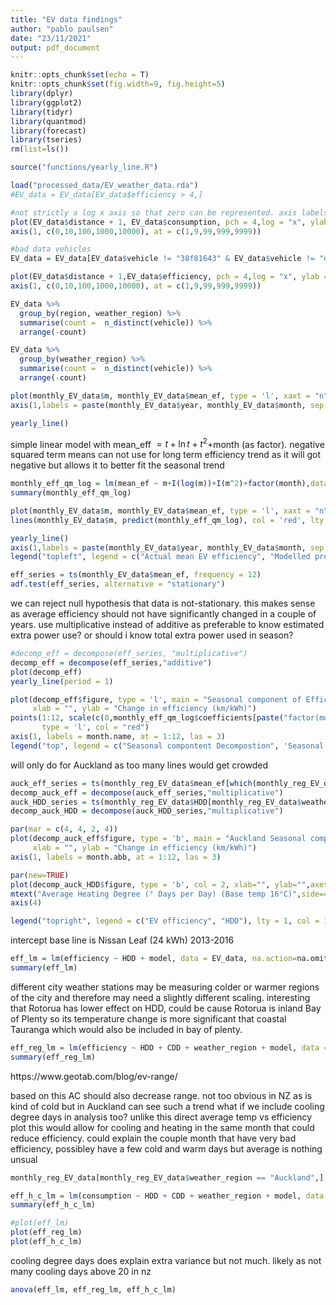 ```yaml
---
title: "EV data findings"
author: "pablo paulsen"
date: "23/11/2021"
output: pdf_document
---
```


```r
knitr::opts_chunk$set(echo = T)
knitr::opts_chunk$set(fig.width=9, fig.height=5) 
library(dplyr)
library(ggplot2)
library(tidyr)
library(quantmod)
library(forecast)
library(tseries)
rm(list=ls())
```


```r
source("functions/yearly_line.R")
```

```r
load("processed_data/EV_weather_data.rda")
#EV_data = EV_data[EV_data$efficiency > 4,]
```

```r
#not strictly a log x axis so that zero can be represented. axis labels are right
plot(EV_data$distance + 1, EV_data$consumption, pch = 4,log = "x", ylab = "Power usage (kWh/km)", xlab = "distance driven (km)", xaxt = "n")
axis(1, c(0,10,100,1000,10000), at = c(1,9,99,999,9999))
```



```r
#bad data vehicles
EV_data = EV_data[EV_data$vehicle != "38f81643" & EV_data$vehicle != "d6082525" & EV_data$vehicle != "ae05b6a6" & EV_data$vehicle != "667822bd" & EV_data$vehicle != "ad7a2a1e" & EV_data$vehicle != "88ee3e2d" & EV_data$vehicle != "e6959846"& EV_data$vehicle != "8a170585" & EV_data$vehicle != "ea66a66d", ]

```

```r
plot(EV_data$distance + 1,EV_data$efficiency, pch = 4,log = "x", ylab = "Power usage (kWh/km)", xlab = "distance driven (km)", xaxt = "n")
axis(1, c(0,10,100,1000,10000), at = c(1,9,99,999,9999))
```

```r
EV_data %>%
  group_by(region, weather_region) %>% 
  summarise(count =  n_distinct(vehicle)) %>% 
  arrange(-count)

```
```r
EV_data %>%
  group_by(weather_region) %>% 
  summarise(count =  n_distinct(vehicle)) %>% 
  arrange(-count)
```


```r
plot(monthly_EV_data$m, monthly_EV_data$mean_ef, type = 'l', xaxt = "n", xlab = "", ylab = "Mean efficiency of EVs (km/kWh)", main = "Time series of EV efficiencies")
axis(1,labels = paste(monthly_EV_data$year, monthly_EV_data$month, sep = "-"), at = monthly_EV_data$m, las = 2,srt = 35)

yearly_line()
```
simple linear model with mean_eff $= t + \ln t + t^2 +$month (as factor). negative squared term means can not use for long term efficiency trend as it will got negative but allows it to better fit the seasonal trend


```r
monthly_eff_qm_log = lm(mean_ef ~ m+I(log(m))+I(m^2)+factor(month),data = monthly_EV_data)
summary(monthly_eff_qm_log)
```


```r
plot(monthly_EV_data$m, monthly_EV_data$mean_ef, type = 'l', xaxt = "n", xlab = "", ylab = "Mean efficiency of EVs (km/kWh)", main = "Time series of EV efficiencies")
lines(monthly_EV_data$m, predict(monthly_eff_qm_log), col = 'red', lty = 2)

yearly_line()
axis(1,labels = paste(monthly_EV_data$year, monthly_EV_data$month, sep = "-"), at = monthly_EV_data$m, las = 2,srt = 35)
legend("topleft", legend = c("Actual mean EV efficiency", "Modelled prediction EV efficiency"), lty = 1:2, col = 1:2)
```
```r
eff_series = ts(monthly_EV_data$mean_ef, frequency = 12)
adf.test(eff_series, alternative = "stationary")
```
we can reject null hypothesis that data is not-stationary. this makes sense as average efficiency should not have significantly changed in a couple of years. use multiplicative instead of additive as preferable to know estimated extra power use? or should i know total extra power used in season?


```r
#decomp_eff = decompose(eff_series, "multiplicative")
decomp_eff = decompose(eff_series,"additive")
plot(decomp_eff)
yearly_line(period = 1)
```

```r
plot(decomp_eff$figure, type = 'l', main = "Seasonal component of Efficiency of EV", xaxt = "n",
     xlab = "", ylab = "Change in efficiency (km/kWh)")
points(1:12, scale(c(0,monthly_eff_qm_log$coefficients[paste("factor(month)", 2:12, sep = "")]),scale = F),
       type = 'l', col = "red")
axis(1, labels = month.name, at = 1:12, las = 3)
legend("top", legend = c("Seasonal compontent Decompostion", 'Seasonal compontent of linear model'), lty = 1, col = 1:2)
```
will only do for Auckland as too many lines would get crowded

```r
auck_eff_series = ts(monthly_reg_EV_data$mean_ef[which(monthly_reg_EV_data$weather_region == "Auckland")], frequency = 12)
decomp_auck_eff = decompose(auck_eff_series,"multiplicative")
auck_HDD_series = ts(monthly_reg_EV_data$HDD[monthly_reg_EV_data$weather_region == "Auckland"], frequency = 12)
decomp_auck_HDD = decompose(auck_HDD_series,"multiplicative")

par(mar = c(4, 4, 2, 4))
plot(decomp_auck_eff$figure, type = 'b', main = "Auckland Seasonal component Decompostions", xaxt = "n",
     xlab = "", ylab = "Change in efficiency (km/kWh)")
axis(1, labels = month.abb, at = 1:12, las = 3)

par(new=TRUE)
plot(decomp_auck_HDD$figure, type = 'b', col = 2, xlab="", ylab="",axes=FALSE)
mtext("Average Heating Degree (° Days per Day) (Base temp 16°C)",side=4,line=2, cex = 1) 
axis(4)

legend("topright", legend = c("EV efficiency", "HDD"), lty = 1, col = 1:2)
```

intercept base line is Nissan Leaf (24 kWh) 2013-2016
```r
eff_lm = lm(efficiency ~ HDD + model, data = EV_data, na.action=na.omit)
summary(eff_lm)
```
different city weather stations may be measuring colder or warmer regions of the city and therefore may need a slightly different scaling. interesting that Rotorua has lower effect on HDD, could be cause Rotorua is inland Bay of Plenty so its temperature change is more significant that coastal Tauranga which would also be included in bay of plenty.
```r
eff_reg_lm = lm(efficiency ~ HDD + CDD + weather_region + model, data = EV_data, na.action=na.omit)
summary(eff_reg_lm)
```

https://www.geotab.com/blog/ev-range/

based on this AC should also decrease range. not too obvious in NZ as is kind of cold but in Auckland can see such a trend
what if we include cooling degree days in analysis too? unlike this direct average temp vs efficiency plot this would allow for cooling and heating in the same month that could reduce efficiency. could explain the couple month that have very bad efficiency, possibley have a few cold and warm days but average is nothing unsual 

```r
monthly_reg_EV_data[monthly_reg_EV_data$weather_region == "Auckland",] %>% ggplot(aes(avg_temp, mean_ef)) + geom_point() + geom_smooth(method = 'loess')
```

```r
eff_h_c_lm = lm(consumption ~ HDD + CDD + weather_region + model, data = EV_data, na.action=na.omit, weights = distance)
summary(eff_h_c_lm)
```


```r
#plot(eff_lm)
plot(eff_reg_lm)
plot(eff_h_c_lm)
```
cooling degree days does explain extra variance but not much. likely as not many cooling days above 20 in nz
```r
anova(eff_lm, eff_reg_lm, eff_h_c_lm)
```



